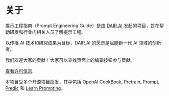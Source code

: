 # 关于

提示工程指南（Prompt Engineering Guide）是由 [DAIR.AI](https://github.com/ncuhome) 发起的项目，旨在帮助研发和行业内相关人员了解提示工程。

以传播 AI 技术和研究成果为目标，DAIR.AI 的愿景是赋能新一代 AI 领域的创新者。

我们欢迎大家的贡献！大家可以查找页面上的编辑按钮参与贡献。

[查看许可信息](https://github.com/ncuhome/Prompt-Engineering-Guide#license).

本项目受多个开源项目启发，其中包括 [OpenAI CookBook](https://github.com/openai/openai-cookbook), [Pretrain, Prompt, Predic](http://pretrain.nlpedia.ai/) 和 [Learn Prompting](https://learntipting.org/)。
